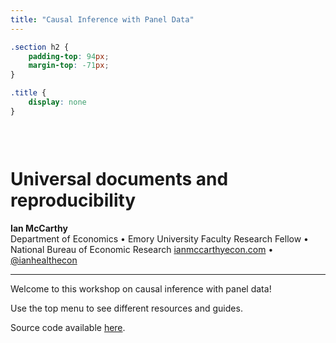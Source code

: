 ```yaml
---
title: "Causal Inference with Panel Data"
---
```


```css
.section h2 {
    padding-top: 94px;
    margin-top: -71px;
}

.title {
    display: none
}
```

<div class="row" style="padding-top: 30px;">
<div class="col-sm-6">

# **Universal documents and reproducibility**

**Ian McCarthy**  
Department of Economics • Emory University
Faculty Research Fellow • National Bureau of Economic Research
[ianmccarthyecon.com](https://www.ianmccarthyecon.com) • [\@ianhealthecon](https://twitter.com/ianhealthecon)

---

Welcome to this workshop on causal inference with panel data!

Use the top menu to see different resources and guides.

Source code available [here](https://github.com/imccart/202108-cdc-methodsworkshop).
